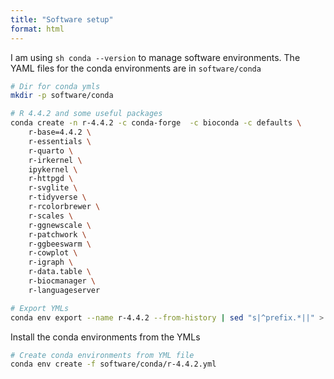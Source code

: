 ```yaml
---
title: "Software setup"
format: html
---
```


I am using `sh conda --version` to manage software environments. The YAML files for the conda environments are in `software/conda`

```sh
# Dir for conda ymls
mkdir -p software/conda

# R 4.4.2 and some useful packages
conda create -n r-4.4.2 -c conda-forge  -c bioconda -c defaults \
    r-base=4.4.2 \
    r-essentials \
    r-quarto \
    r-irkernel \
    ipykernel \
    r-httpgd \
    r-svglite \
    r-tidyverse \
    r-rcolorbrewer \
    r-scales \
    r-ggnewscale \
    r-patchwork \
    r-ggbeeswarm \
    r-cowplot \
    r-igraph \
    r-data.table \
    r-biocmanager \
    r-languageserver

# Export YMLs
conda env export --name r-4.4.2 --from-history | sed "s|^prefix.*||" > software/conda/r-4.4.2.yml # I added the version numbers manually
```

Install the conda environments from the YMLs

```sh
# Create conda environments from YML file
conda env create -f software/conda/r-4.4.2.yml
```